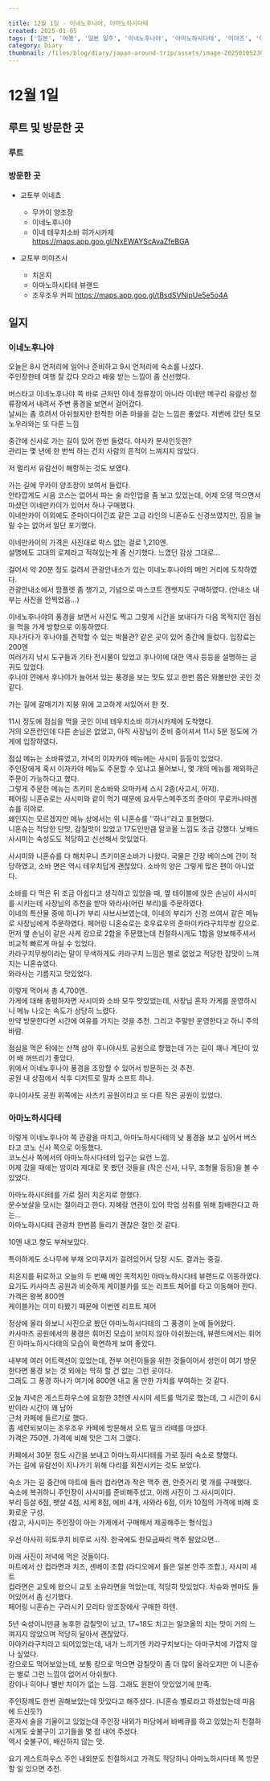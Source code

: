 ```yaml
---  
  
title: 12월 1일 - 이네노후나야, 아마노하시다테  
created: 2025-01-05  
tags: ['일본', '여행', '일본 일주', '이네노후나야', '아마노하시다테', '미야즈', '이네']  
category: Diary  
thumbnail: /files/blog/diary/japan-around-trip/assets/image-20250105230614693.png  
---  
```

  
  
  
  
# 12월 1일  
  
## 루트 및 방문한 곳  
  
### 루트  
  
<ImageLoader src="/files/blog/diary/japan-around-trip/assets/image-20250105051542006.png" alt="image-20250105051542006" />  
  
### 방문한 곳  
  
- 교토부 이네쵸  
  - 무카이 양조장  
  - 이네노후나야  
  - 이네 테우치소바 히가시카제 https://maps.app.goo.gl/NxEWAYScAvaZfeBGA  
  
- 교토부 미야즈시  
  - 치온지  
  - 아마노하시타테 뷰랜드  
  - 조우조우 커피 https://maps.app.goo.gl/tBsdSVNipUe5e5o4A  
  
## 일지  
  
### 이네노후나야  
  
오늘은 8시 언저리에 일어나 준비하고 9시 언저리에 숙소를 나섰다.  
주인장한테 여행 잘 갔다 오라고 배웅 받는 느낌이 좀 신선했다.  
  
버스타고 이네노후나야 쪽 바로 근처인 이네 정류장이 아니라 이네만 메구리 유람선 정류장에서 내려서 주변 풍경을 보면서 걸어갔다.  
날씨는 좀 흐려서 아쉬웠지만 한적한 어촌 마을을 걷는 느낌은 좋았다. 저번에 갔던 토모노우라와는 또 다른 느낌  
<ImageLoader src="/files/blog/diary/japan-around-trip/assets/image-20250105225848219.png" alt="image-20250105225848219" />  
  
<ImageLoader src="/files/blog/diary/japan-around-trip/assets/image-20250105225900314.png" alt="image-20250105225900314" />  
  
중간에 신사로 가는 길이 있어 한번 들렀다. 야사카 분사인듯한?  
관리는 몇 년에 한 번씩 하는 건지 사람의 흔적이 느껴지지 않았다.  
  
<ImageLoader src="/files/blog/diary/japan-around-trip/assets/image-20250105230012889.png" alt="image-20250105230012889" />  
  
<ImageLoader src="/files/blog/diary/japan-around-trip/assets/image-20250105225957123.png" alt="image-20250105225957123" />  
  
저 멀리서 유람선이 해항하는 것도 보였다.  
  
<ImageLoader src="/files/blog/diary/japan-around-trip/assets/image-20250105230205373.png" alt="image-20250105230205373" />  
  
가는 길에 무카이 양조장이 보여서 들렀다.  
안타깝게도 시음 코스는 없어서 파는 술 라인업을 좀 보고 있었는데, 어제 오뎅 먹으면서 마셨던 이네만카이가 있어서 하나 구매했다.  
이네만카이 이외에도 준마이다이긴죠 같은 고급 라인의 니혼슈도 신경쓰였지만, 짐을 늘릴 수는 없어서 일단 포기했다.  
  
<ImageLoader src="/files/blog/diary/japan-around-trip/assets/image-20250105230251284.png" alt="image-20250105230251284" />  
  
이네만카이의 가격은 사진대로 박스 없는 걸로 1,210엔.  
설명에도 고대의 로제라고 적혀있는게 좀 신기했다. 느꼈던 감상 그대로...  
  
<ImageLoader src="/files/blog/diary/japan-around-trip/assets/image-20250105230353633.png" alt="image-20250105230353633" />  
  
걸어서 약 20분 정도 걸려서 관광안내소가 있는 이네노후나야의 메인 거리에 도착하였다.  
관광안내소에서 팜플렛 좀 챙기고, 기념으로 마스코트 캔뱃지도 구매하였다. (안내소 내부는 사진을 안찍었음...)  
  
<ImageLoader src="/files/blog/diary/japan-around-trip/assets/image-20250105230614693.png" alt="image-20250105230614693" />  
  
<ImageLoader src="/files/blog/diary/japan-around-trip/assets/image-20250105230732679.png" alt="image-20250105230732679" />  
  
<ImageLoader src="/files/blog/diary/japan-around-trip/assets/image-20250105230747759.png" alt="image-20250105230747759" />  
  
이네노후나야의 풍경을 보면서 사진도 찍고 그렇게 시간을 보내다가 다음 목적지인 점심을 먹을 가게 방향으로 이동하였다.  
지나가다가 후나야를 견학할 수 있는 박물관? 같은 곳이 있어 중간에 들렀다. 입장료는 200엔  
여러가지 낚시 도구들과 기타 전시물이 있었고 후나야에 대한 역사 등등을 설명하는 글귀도 있었다.  
후나야 안에서 후나야가 늘어서 있는 풍경을 보는 맛도 있고 한번 쯤은 와볼만한 곳인 것 같다.  
  
<ImageLoader src="/files/blog/diary/japan-around-trip/assets/image-20250105231146977.png" alt="image-20250105231146977" />  
  
<ImageLoader src="/files/blog/diary/japan-around-trip/assets/image-20250105231215379.png" alt="image-20250105231215379" />  
  
<ImageLoader src="/files/blog/diary/japan-around-trip/assets/image-20250105231231956.png" alt="image-20250105231231956" />  
  
가는 길에 갈매기가 지붕 위에 고고하게 서있어서 한 컷.  
  
<ImageLoader src="/files/blog/diary/japan-around-trip/assets/image-20250105231256177.png" alt="image-20250105231256177" />  
  
11시 정도에 점심을 먹을 곳인 이네 테우치소바 히가시카제에 도착했다.  
거의 오픈런인데 다른 손님은 없었고, 아직 사장님이 준비 중이셔서 11시 5분 정도에 가게에 입장하였다.  
  
<ImageLoader src="/files/blog/diary/japan-around-trip/assets/image-20250105232328328.png" alt="image-20250105232328328" />  
  
점심 메뉴는 소바류였고, 저녁의 이자카야 메뉴에는 사시미 등등이 있었다.  
주인장에게 혹시 이자카야 메뉴도 주문할 수 있냐고 물어보니, 몇 개의 메뉴를 제외하곤 주문이 가능하다고 했다.  
그렇게 주문한 메뉴는 츠키미 온소바와 오마카세 스시 2종(사고시, 아지).  
페어링 니혼슈로는 사시미와 같이 먹기 때문에 요사무스메주조의 준마이 무로카나마겐슈를 히야로.  
왜인지는 모르겠지만 메뉴 상에서는 위 니혼슈를 ''하나''라고 표현했다.  
니혼슈는 적당한 단맛, 감칠맛이 있었고 17도인만큼 알코올 느낌도 조금 강했다. 낫배드  
사시미는 숙성도도 적당하고 신선해서 맛있었다.  
  
<ImageLoader src="/files/blog/diary/japan-around-trip/assets/image-20250105231807369.png" alt="image-20250105231807369" />  
  
사시미와 니혼슈를 다 해치우니 츠키미온소바가 나왔다. 국물은 간장 베이스에 간이 적당하였고, 소바 면은 역시 테우치답게 괜찮았다. 소바의 양은 그렇게 많은 편이 아니었다.  
  
<ImageLoader src="/files/blog/diary/japan-around-trip/assets/image-20250105232249011.png" alt="image-20250105232249011" />  
  
소바를 다 먹은 뒤 조금 아쉽다고 생각하고 있었을 때, 옆 테이블에 앉은 손님이 사시미를 시키는데 사장님의 추천을 받아 와라사(어린 부리)를 주문하였다.  
이네의 특산물 중에 하나가 부리 샤브사브였는데, 이네의 부리가 신경 쓰여서 같은 메뉴로 사장님에게 주문하였다. 페어링 니혼슈로는 호우료우의 준마이카라구치무쌍 캉으로.  
먼저 옆 손님이 같은 사케 캉으로 2합을 주문했는데 친절하시게도 1합을 양보해주셔서 비교적 빠르게 마실 수 있었다.  
카라구치무쌍이라는 말이 무색하게도 카라구치 느낌은 별로 없었고 적당한 잡맛이 느껴지는 니혼슈였다.  
와라사는 기름지고 맛있었다.  
  
<ImageLoader src="/files/blog/diary/japan-around-trip/assets/image-20250105232419630.png" alt="image-20250105232419630" />  
  
  
이렇게 먹어서 총 4,700엔.  
가게에 대해 총평하자면 사시미와 소바 모두 맛있었는데, 사장님 혼자 가게를 운영하시니 메뉴 나오는 속도가 상당히 느렸다.  
만약 방문한다면 시간에 여유를 가지는 것을 추천. 그리고 주말만 운영한다고 하니 주의 바람.  
  
점심을 먹은 뒤에는 산책 삼아 후나야사토 공원으로 향했는데 가는 길이 꽤나 계단이 있어 배 꺼뜨리기 좋았다.  
위에서 이네노후나야 풍경을 조망할 수 있어서 방문하는 것 추천.  
공원 내 상점에서 식후 디저트로 말차 소프트 하나.  
  
<ImageLoader src="/files/blog/diary/japan-around-trip/assets/image-20250105233047367.png" alt="image-20250105233047367" />  
  
<ImageLoader src="/files/blog/diary/japan-around-trip/assets/image-20250105233104236.png" alt="image-20250105233104236" />  
  
후나야사토 공원 위쪽에는 사츠키 공원이라고 또 다른 작은 공원이 있었다.  
  
<ImageLoader src="/files/blog/diary/japan-around-trip/assets/image-20250105233212190.png" alt="image-20250105233212190" />  
  
### 아마노하시다테  
  
이렇게 이네노후나야 쪽 관광을 마치고, 아마노하시다테의 낮 풍경을 보고 싶어서 버스 타고 코노 신사 쪽으로 이동했다.  
코노신사 쪽에서의 아마노하시다테의 입구는 요런 느낌.  
어제 갔을 때에는 밤이라 제대로 못 봤던 것들을 (작은 신사, 나무, 조형물 등등)을 볼 수 있었다.  
  
<ImageLoader src="/files/blog/diary/japan-around-trip/assets/image-20250105233554458.png" alt="image-20250105233554458" />  
  
<ImageLoader src="/files/blog/diary/japan-around-trip/assets/image-20250105233801168.png" alt="image-20250105233801168" />  
  
<ImageLoader src="/files/blog/diary/japan-around-trip/assets/image-20250105233813925.png" alt="image-20250105233813925" />  
  
<ImageLoader src="/files/blog/diary/japan-around-trip/assets/image-20250105233832143.png" alt="image-20250105233832143" />  
  
<ImageLoader src="/files/blog/diary/japan-around-trip/assets/image-20250105233906276.png" alt="image-20250105233906276" />  
  
아마노하시다테를 가로 질러 치온지로 향했다.  
문수보살을 모시는 절이라고 한다. 지혜랑 연관이 있어 학업 성취를 위해 참배한다고 하는...  
아마노하시다테 관광차 한번쯤 들리기 괜찮은 절인 것 같다.  
  
<ImageLoader src="/files/blog/diary/japan-around-trip/assets/image-20250105233953214.png" alt="image-20250105233953214" />  
  
10엔 내고 향도 부쳐보았다.  
  
<ImageLoader src="/files/blog/diary/japan-around-trip/assets/image-20250105234605851.png" alt="image-20250105234605851" />  
  
<ImageLoader src="/files/blog/diary/japan-around-trip/assets/image-20250105234108346.png" alt="image-20250105234108346" />  
  
특이하게도 소나무에 부채 오미쿠지가 걸려있어서 당장 시도. 결과는 중길.  
  
<ImageLoader src="/files/blog/diary/japan-around-trip/assets/image-20250105234128069.png" alt="image-20250105234128069" />  
  
치온지를 뒤로하고 오늘의 두 번째 메인 목적지인 아마노하시다테 뷰랜드로 이동하였다.  
요기도 카사마츠 공원과 비슷하게 케이블카를 또는 리프트 체어를 타고 이동해야 한다.  가격은 왕복 800엔  
케이블카는 이미 타봤기 때문에 이번엔 리프트 체어  
  
<ImageLoader src="/files/blog/diary/japan-around-trip/assets/image-20250105234823636.png" alt="image-20250105234823636" />  
  
정상에 올라 와보니 사진으로 봤던 아마노하시다테의 그 풍경이 눈에 들어왔다.  
카사마츠 공원에서의 풍경은 휘어진 모습이 보이지 않아 아쉬웠는데, 뷰랜드에서는 휘어진 아마노하시다테의 모습이 확연하게 보여 좋았다.  
  
<ImageLoader src="/files/blog/diary/japan-around-trip/assets/image-20250105235326697.png" alt="image-20250105235326697" />  
  
<ImageLoader src="/files/blog/diary/japan-around-trip/assets/image-20250105235009997.png" alt="image-20250105235009997" />  
  
<ImageLoader src="/files/blog/diary/japan-around-trip/assets/image-20250105235028513.png" alt="image-20250105235028513" />  
  
<ImageLoader src="/files/blog/diary/japan-around-trip/assets/image-20250105235116548.png" alt="image-20250105235116548" />  
  
내부에 여러 어트랙션이 있었는데, 전부 어린이들을 위한 것들이어서 성인이 여기 방문한다면 풍경 보는 것 외에는 딱히 할 건 없는 그런 곳이다.  
그래도 그 풍경 하나가 여기에 800엔 내고 올 만한 가치를 부여하는 것 같다.  
  
<ImageLoader src="/files/blog/diary/japan-around-trip/assets/image-20250105235239787.png" alt="image-20250105235239787" />  
  
오늘 저녁은 게스트하우스에 요청한 3천엔 사시미 세트를 먹기로 했는데, 그 시간이 6시 반이라 시간이 꽤 남아  
근처 카페에 들르기로 했다.  
좀 세련되보이는 조우조우 카페에 방문해서 오트 밀크 라떼를 마셨다.  
가격은 750엔. 가격에 비해 맛은 그저 그랬다.  
  
<ImageLoader src="/files/blog/diary/japan-around-trip/assets/image-20250106000859164.png" alt="image-20250106000859164" />  
  
카페에서 30분 정도 시간을 보내고 아마노하시다테를 가로 질러 숙소로 향했다.  
가는 길에 유람선이 지나가기 위해 다리를 회전시키는 것도 보았다.  
  
<ImageLoader src="/files/blog/diary/japan-around-trip/assets/image-20250106001234395.png" alt="image-20250106001234395" />  
  
숙소 가는 길 중간에 마트에 들러 컵라면과 작은 맥주 캔, 안줏거리 몇 개를 구매했다.  
숙소에 복귀하니 주인장이 사시미를 준비해주셨고, 아래 사진이 그 사시미이다.  
부리 등살 6점, 뱃살 4점, 샤케 8점, 에비 4개, 사와라 6점, 이카 10점의 가격에 비해 호화로운 구성.  
(참고, 사시미는 주인장이 아는 가게에서 구매해서 제공해주는 형식임.)  
  
<ImageLoader src="/files/blog/diary/japan-around-trip/assets/image-20250106001641643.png" alt="image-20250106001641643" />  
  
우선 아사히 히토쿠치 비루로 시작. 한국에도 한모금짜리 맥주 팔았으면...  
  
<ImageLoader src="/files/blog/diary/japan-around-trip/assets/image-20250106001919720.png" alt="image-20250106001919720" />  
  
아래 사진이 저녁에 먹은 것들이다.  
마트에서 산 컵라면과 치즈, 센베이 조합 (라디오에서 들은 일본 안주 조합.), 사시미 세트  
컵라면은 교토에 왔으니 교토 소유라면을 먹었는데, 적당히 맛있었다. 차슈와 멘마도 들어있어서 좀 신기했다.  
페어링 니혼슈는 구라시키 모리타 양조장에서 구매한 하텐.  
  
<ImageLoader src="/files/blog/diary/japan-around-trip/assets/image-20250106002033847.png" alt="image-20250106002033847" />  
  
5년 숙성이니만큼 농후한 감칠맛이 났고, 17~18도 치고는 알코올의 치는 맛이 거의 느껴지지 않았으며 적당히 달아서 괜찮았다.  
야야카라구치라고 되어있었는데, 내가 느끼기엔 카라구치보다는 아마구치에 가깝지 않나 싶었다.  
캉으로도 먹어보았는데, 보통 캉으로 먹으면 감칠맛이 좀 더 많이 올라오지만 이 니혼슈는 별로 그런 느낌이 없어서 아쉬웠다.  
캉이나 히야나 별반 차이가 없는 느낌.  그래도 원판이 맛있었기에 만족.  
  
<ImageLoader src="/files/blog/diary/japan-around-trip/assets/image-20250106002314176.png" alt="image-20250106002314176" />  
  
주인장께도 한번 권해보았는데 맛있다고 해주셨다. (니혼슈 별로라고 하셨었는데 마음에 드신듯?)  
혼자서 술을 기울이고 있었는데 주인장 내외가 마당에서 바베큐를 하고 있었는지 친절하시게도 숯불구이 고기들을 몇 점 내어 주셨다.  
역시 숯불구이, 배신하지 않는 맛.  
  
<ImageLoader src="/files/blog/diary/japan-around-trip/assets/image-20250106002352370.png" alt="image-20250106002352370" />  
  
요기 게스트하우스 주인 내외분도 친절하시고 가격도 적당하니 아마노하시다테 쪽 방문할 일 있으면 추천.  
  
  
